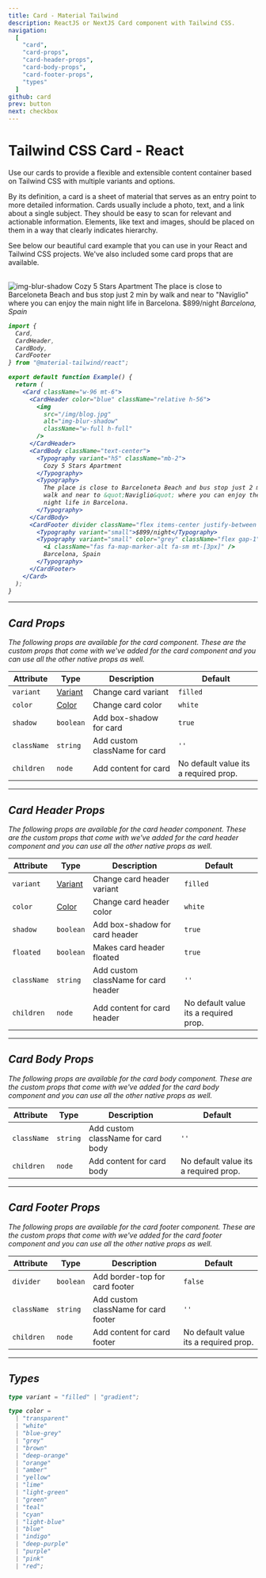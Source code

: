 ```yaml
---
title: Card - Material Tailwind
description: ReactJS or NextJS Card component with Tailwind CSS.
navigation:
  [
    "card",
    "card-props",
    "card-header-props",
    "card-body-props",
    "card-footer-props",
    "types"
  ]
github: card
prev: button
next: checkbox
---
```


# Tailwind CSS Card - React

Use our cards to provide a flexible and extensible content container based on Tailwind CSS with multiple variants and options.

By its definition, a card is a sheet of material that serves as an entry point to more detailed information. Cards usually include a photo, text, and a link about a single subject. They should be easy to scan for relevant and actionable information. Elements, like text and images, should be placed on them in a way that clearly indicates hierarchy.

See below our beautiful card example that you can use in your React and Tailwind CSS projects. We've also included some card props that are available.

<br />

<ComponentCard id="card">
  <Card className="w-96 mt-6">
    <CardHeader color="blue" className="relative h-56">
      <Image src="/img/blog.jpg" alt="img-blur-shadow" layout="fill" />
    </CardHeader>
    <CardBody className="text-center">
      <Typography variant="h5" color="blue-grey" className="mb-2">
        <span>Cozy 5 Stars Apartment</span>
      </Typography>
      <Typography>
        The place is close to Barceloneta Beach and bus stop just 2 min by walk
        and near to &quot;Naviglio&quot; where you can enjoy the main night life
        in Barcelona.
      </Typography>
    </CardBody>
    <CardFooter
      divider
      className="flex items-center justify-between py-3 -mt-4"
    >
      <Typography variant="small">$899/night</Typography>
      <Typography variant="small" color="grey" className="flex gap-1">
        <i className="fas fa-map-marker-alt fa-sm mt-[3px]" />
        <span>Barcelona, Spain</span>
      </Typography>
    </CardFooter>
  </Card>
</ComponentCard>

```jsx showLineNumbers
import {
  Card,
  CardHeader,
  CardBody,
  CardFooter
} from "@material-tailwind/react";

export default function Example() {
  return (
    <Card className="w-96 mt-6">
      <CardHeader color="blue" className="relative h-56">
        <img
          src="/img/blog.jpg"
          alt="img-blur-shadow"
          className="w-full h-full"
        />
      </CardHeader>
      <CardBody className="text-center">
        <Typography variant="h5" className="mb-2">
          Cozy 5 Stars Apartment
        </Typography>
        <Typography>
          The place is close to Barceloneta Beach and bus stop just 2 min by
          walk and near to &quot;Naviglio&quot; where you can enjoy the main
          night life in Barcelona.
        </Typography>
      </CardBody>
      <CardFooter divider className="flex items-center justify-between py-3">
        <Typography variant="small">$899/night</Typography>
        <Typography variant="small" color="grey" className="flex gap-1">
          <i className="fas fa-map-marker-alt fa-sm mt-[3px]" />
          Barcelona, Spain
        </Typography>
      </CardFooter>
    </Card>
  );
}
```

---

## Card Props

<span id="card-props" className="scroll-mt-48" />
The following props are available for the card component. These are the custom props
that come with we've added for the card component and you can use all the other native
props as well.

| Attribute   | Type                       | Description                   | Default                               |
| ----------- | -------------------------- | ----------------------------- | ------------------------------------- |
| `variant`   | [Variant](#types)          | Change card variant           | <Code small>filled</Code>             |
| `color`     | [Color](#types)            | Change card color             | <Code small>white</Code>              |
| `shadow`    | <Code small>boolean</Code> | Add box-shadow for card       | <Code small>true</Code>               |
| `className` | <Code small>string</Code>  | Add custom className for card | `''`                                  |
| `children`  | <Code small>node</Code>    | Add content for card          | No default value its a required prop. |

---

## Card Header Props

<span id="card-header-props" className="scroll-mt-48" />
The following props are available for the card header component. These are the custom
props that come with we've added for the card header component and you can use all
the other native props as well.

| Attribute   | Type                       | Description                          | Default                               |
| ----------- | -------------------------- | ------------------------------------ | ------------------------------------- |
| `variant`   | [Variant](#types)          | Change card header variant           | <Code small>filled</Code>             |
| `color`     | [Color](#types)            | Change card header color             | <Code small>white</Code>              |
| `shadow`    | <Code small>boolean</Code> | Add box-shadow for card header       | <Code small>true</Code>               |
| `floated`   | <Code small>boolean</Code> | Makes card header floated            | <Code small>true</Code>               |
| `className` | <Code small>string</Code>  | Add custom className for card header | `''`                                  |
| `children`  | <Code small>node</Code>    | Add content for card header          | No default value its a required prop. |

---

## Card Body Props

<span id="card-body-props" className="scroll-mt-48" />
The following props are available for the card body component. These are the custom
props that come with we've added for the card body component and you can use all
the other native props as well.

| Attribute   | Type                      | Description                        | Default                               |
| ----------- | ------------------------- | ---------------------------------- | ------------------------------------- |
| `className` | <Code small>string</Code> | Add custom className for card body | `''`                                  |
| `children`  | <Code small>node</Code>   | Add content for card body          | No default value its a required prop. |

---

## Card Footer Props

<span id="card-footer-props" className="scroll-mt-48" />
The following props are available for the card footer component. These are the custom
props that come with we've added for the card footer component and you can use all
the other native props as well.

| Attribute   | Type                       | Description                          | Default                               |
| ----------- | -------------------------- | ------------------------------------ | ------------------------------------- |
| `divider`   | <Code small>boolean</Code> | Add border-top for card footer       | <Code small>false</Code>              |
| `className` | <Code small>string</Code>  | Add custom className for card footer | `''`                                  |
| `children`  | <Code small>node</Code>    | Add content for card footer          | No default value its a required prop. |

---

## Types

<span id="types" className="scroll-mt-48" />

```ts
type variant = "filled" | "gradient";
```

```ts
type color =
  | "transparent"
  | "white"
  | "blue-grey"
  | "grey"
  | "brown"
  | "deep-orange"
  | "orange"
  | "amber"
  | "yellow"
  | "lime"
  | "light-green"
  | "green"
  | "teal"
  | "cyan"
  | "light-blue"
  | "blue"
  | "indigo"
  | "deep-purple"
  | "purple"
  | "pink"
  | "red";
```
